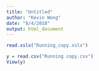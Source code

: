 ```yaml
---
title: "Untitled"
author: "Kevin Wong"
date: "8/4/2018"
output: html_document
---
```


```r
read.xslx("Running_copy.xslx")

y = read.csv("Running copy.csv")
View(y)
```

